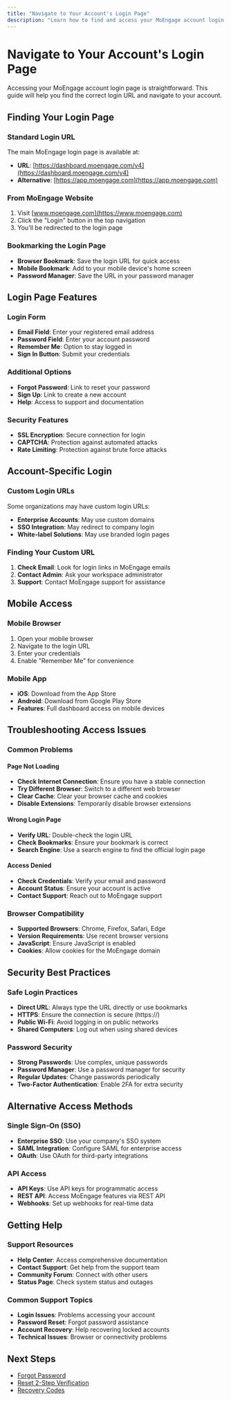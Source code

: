 ```yaml
---
title: "Navigate to Your Account's Login Page"
description: "Learn how to find and access your MoEngage account login page"
---
```


# Navigate to Your Account's Login Page

Accessing your MoEngage account login page is straightforward. This guide will help you find the correct login URL and navigate to your account.

## Finding Your Login Page

### Standard Login URL
The main MoEngage login page is available at:
- **URL**: [https://dashboard.moengage.com/v4](https://dashboard.moengage.com/v4)
- **Alternative**: [https://app.moengage.com](https://app.moengage.com)

### From MoEngage Website
1. Visit [www.moengage.com](https://www.moengage.com)
2. Click the "Login" button in the top navigation
3. You'll be redirected to the login page

### Bookmarking the Login Page
- **Browser Bookmark**: Save the login URL for quick access
- **Mobile Bookmark**: Add to your mobile device's home screen
- **Password Manager**: Save the URL in your password manager

## Login Page Features

### Login Form
- **Email Field**: Enter your registered email address
- **Password Field**: Enter your account password
- **Remember Me**: Option to stay logged in
- **Sign In Button**: Submit your credentials

### Additional Options
- **Forgot Password**: Link to reset your password
- **Sign Up**: Link to create a new account
- **Help**: Access to support and documentation

### Security Features
- **SSL Encryption**: Secure connection for login
- **CAPTCHA**: Protection against automated attacks
- **Rate Limiting**: Protection against brute force attacks

## Account-Specific Login

### Custom Login URLs
Some organizations may have custom login URLs:
- **Enterprise Accounts**: May use custom domains
- **SSO Integration**: May redirect to company login
- **White-label Solutions**: May use branded login pages

### Finding Your Custom URL
1. **Check Email**: Look for login links in MoEngage emails
2. **Contact Admin**: Ask your workspace administrator
3. **Support**: Contact MoEngage support for assistance

## Mobile Access

### Mobile Browser
1. Open your mobile browser
2. Navigate to the login URL
3. Enter your credentials
4. Enable "Remember Me" for convenience

### Mobile App
- **iOS**: Download from the App Store
- **Android**: Download from Google Play Store
- **Features**: Full dashboard access on mobile devices

## Troubleshooting Access Issues

### Common Problems

#### Page Not Loading
- **Check Internet Connection**: Ensure you have a stable connection
- **Try Different Browser**: Switch to a different web browser
- **Clear Cache**: Clear your browser cache and cookies
- **Disable Extensions**: Temporarily disable browser extensions

#### Wrong Login Page
- **Verify URL**: Double-check the login URL
- **Check Bookmarks**: Ensure your bookmark is correct
- **Search Engine**: Use a search engine to find the official login page

#### Access Denied
- **Check Credentials**: Verify your email and password
- **Account Status**: Ensure your account is active
- **Contact Support**: Reach out to MoEngage support

### Browser Compatibility
- **Supported Browsers**: Chrome, Firefox, Safari, Edge
- **Version Requirements**: Use recent browser versions
- **JavaScript**: Ensure JavaScript is enabled
- **Cookies**: Allow cookies for the MoEngage domain

## Security Best Practices

### Safe Login Practices
- **Direct URL**: Always type the URL directly or use bookmarks
- **HTTPS**: Ensure the connection is secure (https://)
- **Public Wi-Fi**: Avoid logging in on public networks
- **Shared Computers**: Log out when using shared devices

### Password Security
- **Strong Passwords**: Use complex, unique passwords
- **Password Manager**: Use a password manager for security
- **Regular Updates**: Change passwords periodically
- **Two-Factor Authentication**: Enable 2FA for extra security

## Alternative Access Methods

### Single Sign-On (SSO)
- **Enterprise SSO**: Use your company's SSO system
- **SAML Integration**: Configure SAML for enterprise access
- **OAuth**: Use OAuth for third-party integrations

### API Access
- **API Keys**: Use API keys for programmatic access
- **REST API**: Access MoEngage features via REST API
- **Webhooks**: Set up webhooks for real-time data

## Getting Help

### Support Resources
- **Help Center**: Access comprehensive documentation
- **Contact Support**: Get help from the support team
- **Community Forum**: Connect with other users
- **Status Page**: Check system status and outages

### Common Support Topics
- **Login Issues**: Problems accessing your account
- **Password Reset**: Forgot password assistance
- **Account Recovery**: Help recovering locked accounts
- **Technical Issues**: Browser or connectivity problems

## Next Steps

- [Forgot Password](/forgot-password)
- [Reset 2-Step Verification](/reset-2-step-verification-on-your-device)
- [Recovery Codes](/recovery-codes)
